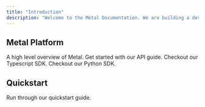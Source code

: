 ```yaml
---
title: "Introduction"
description: "Welcome to the Metal Documentation. We are building a developer first platform to easily integrate Machine Learning into your applications."
---
```


## Metal Platform

<CardGroup>

  <Card title="Platform Overview" icon="rectangle-terminal" href="/platform">
    A high level overview of Metal.
  </Card>
  <Card title="API Endpoints" icon="rectangle-terminal" href="/api-reference">
    Get started with our API guide.
  </Card>
  <Card title="Typescript SDK" icon="rectangle-terminal" href="/sdk-typescript">
    Checkout our Typescript SDK.
  </Card>
  <Card title="Python SDK" icon="rectangle-terminal" href="/sdk-python">
    Checkout our Python SDK.
  </Card>
</CardGroup>

## Quickstart

<CardGroup>
  <Card
    title="Quickstart"
    icon="rectangle-terminal"
    href="/get-started-typescript"
  >
    Run through our quickstart guide.
  </Card>
</CardGroup>
